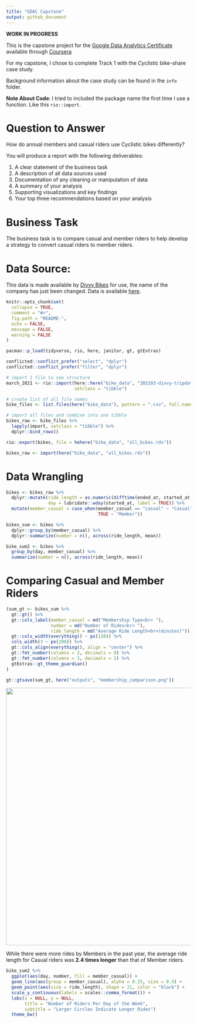 ```yaml
---
title: "GDAC Capstone"
output: github_document
---
```


<!-- README.md is generated from README.Rmd. Please edit that file -->

**WORK IN PROGRESS**

This is the capstone project for the [Google Data Analytics
Certificate](https://www.coursera.org/professional-certificates/google-data-analytics?)
available through [Coursera](https://www.coursera.org/)

For my capstone, I chose to complete Track 1 with the *Cyclistic* bike-share
case study. 

Background information about the case study can be found in the `info` folder. 

**Note About Code**: I tried to included the package name the first time I use a
function. Like this `rio::import`.

# **Question to Answer**

How do annual members and casual riders use Cyclistic bikes differently?

You will produce a report with the following deliverables:

1. A clear statement of the business task
2. A description of all data sources used
3. Documentation of any cleaning or manipulation of data
4. A summary of your analysis
5. Supporting visualizations and key findings
6. Your top three recommendations based on your analysis


# **Business Task**

The business task is to compare casual and member riders to help develop a 
strategy to convert casual riders to member riders. 

# **Data Source:** 
This data is made available by [Divvy Bikes](https://ride.divvybikes.com/data-license-agreement) for use, the name of the company has just been changed. Data is available [here](https://divvy-tripdata.s3.amazonaws.com/index.html).

```r
knitr::opts_chunk$set(
  collapse = TRUE,
  comment = "#>",
  fig.path = "README-",
  echo = FALSE,
  message = FALSE,
  warning = FALSE
)

pacman::p_load(tidyverse, rio, here, janitor, gt, gtExtras)

conflicted::conflict_prefer("select", "dplyr")
conflicted::conflict_prefer("filter", "dplyr")
```

```r

# import 1 file to see structure
march_2021 <- rio::import(here::here("bike_data", "202103-divvy-tripdata.csv"), 
                          setclass = "tibble")

# create list of all file names
bike_files <- list.files(here("bike_data"), pattern = ".csv", full.names = TRUE)

# import all files and combine into one tibble
bikes_raw <- bike_files %>% 
  lapply(import, setclass = "tibble") %>% 
  dplyr::bind_rows()

rio::export(bikes, file = hehere("bike_data", "all_bikes.rds"))

```

```r
bikes_raw <- import(here("bike_data", "all_bikes.rds"))
```

# Data Wrangling

```r
bikes <- bikes_raw %>% 
  dplyr::mutate(ride_length = as.numeric(difftime(ended_at, started_at, units = "mins")),
                day = lubridate::wday(started_at, label = TRUE)) %>% 
  mutate(member_casual = case_when(member_casual == "casual" ~ "Casual", 
                                   TRUE ~ "Member"))

bikes_sum <- bikes %>% 
  dplyr::group_by(member_casual) %>% 
  dplyr::summarize(number = n(), across(ride_length, mean))

bike_sum2 <- bikes %>% 
  group_by(day, member_casual) %>% 
  summarize(number = n(), across(ride_length, mean))

```

# Comparing Casual and Member Riders

```r
(sum_gt <- bikes_sum %>% 
  gt::gt() %>% 
  gt::cols_label(member_casual = md("Membership Type<br> "),
                 number = md("Number of Rides<br> "),
                 ride_length = md("Average Ride Length<br>(minutes)")) %>% 
  gt::cols_width(everything() ~ px(120)) %>% 
  cols_width(3 ~ px(200)) %>% 
  gt::cols_align(everything(), align = "center") %>% 
  gt::fmt_number(columns = 2, decimals = 0) %>% 
  gt::fmt_number(columns = 3, decimals = 2) %>% 
  gtExtras::gt_theme_guardian()
)

gt::gtsave(sum_gt, here("outputs", "membership_comparison.png"))

```

<p align="center"><img src="outputs/membership_comparison.png" width="700px"></p>

While there were more rides by Members in the past year, the average ride length
for Casual riders was **2.4 times longer** than that of Member riders.



```r
bike_sum2 %>% 
  ggplot(aes(day, number, fill = member_casual)) + 
  geom_line(aes(group = member_casual), alpha = 0.25, size = 0.5) + 
  geom_point(aes(size = ride_length), shape = 21, color = "black") +
  scale_y_continuous(labels = scales::comma_format()) +
  labs(x = NULL, y = NULL, 
       title = "Number of Riders Per Day of the Week",
       subtitle = "Larger Circles Indicate Longer Rides")
  theme_bw()
```